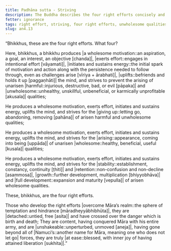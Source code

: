 ```yaml
---
title: Padhāna sutta - Striving
description: The Buddha describes the four right efforts concisely and precisely.
fetter: ignorance
tags: right effort, striving, four right efforts, unwholesome qualities, wholesome qualities, Māra, an, an4
slug: an4.13
---
```


“Bhikkhus, these are the four right efforts. What four?

Here, bhikkhus, a bhikkhu produces |a wholesome motivation::an aspiration, a goal, an interest, an objective [chanda]|, |exerts effort::engages in intentional effort [vāyamati]|, |initiates and sustains energy::the initial spark of motivation and action along with the persistence needed to follow through, even as challenges arise [vīriya + ārabhati]|, |uplifts::befriends and holds it up [paggaṇhāti]| the mind, and strives to prevent the arising of unarisen |harmful::injurious, destructive, bad, or evil [pāpaka]| and |unwholesome::unhealthy, unskillful, unbeneficial, or karmically unprofitable [akusala]| qualities;

He produces a wholesome motivation, exerts effort, initiates and sustains energy, uplifts the mind, and strives for the |giving up::letting go, abandoning, removing [pahāna]| of arisen harmful and unwholesome qualities;

He produces a wholesome motivation, exerts effort, initiates and sustains energy, uplifts the mind, and strives for the |arising::appearance, coming into being [uppāda]| of unarisen |wholesome::healthy, beneficial, useful [kusala]| qualities;

He produces a wholesome motivation, exerts effort, initiates and sustains energy, uplifts the mind, and strives for the |stability::establishment, constancy, continuity [ṭhiti]| and |retention::non-confusion and non-decline [asammosa]|, |growth::further development, multiplication [bhiyyobhāva]| and |full development::expansion and maturity [vepulla]| of arisen wholesome qualities.

These, bhikkhus, are the four right efforts.

Those who develop the right efforts |overcome Māra’s realm::the sphere of temptation and hindrance [māradheyyābhibhūta]|,
they are |detached::untied, free [asita]| and have crossed over the danger which is birth and death;
They are content, having conquered Māra with his entire army, and are |unshakeable::unperturbed, unmoved [aneja]|,
having gone beyond all of |Namuci’s::another name for Māra, meaning one who does not let go| forces, they are truly |at ease::blessed, with inner joy of having attained liberation [sukhita]|.”